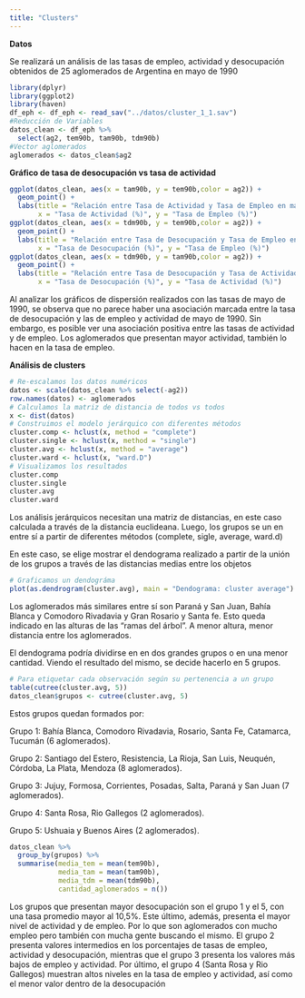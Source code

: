 ```yaml
---
title: "Clusters"
---
```


**Datos**

Se realizará un análisis de las tasas de empleo, actividad y desocupación obtenidos de 25 aglomerados de Argentina en mayo de 1990

```r
library(dplyr)
library(ggplot2)
library(haven)
df_eph <- df_eph <- read_sav("../datos/cluster_1_1.sav")
#Reducción de Variables 
datos_clean <- df_eph %>%
  select(ag2, tem90b, tam90b, tdm90b)
#Vector aglomerados
aglomerados <- datos_clean$ag2

```

**Gráfico de tasa de desocupación vs tasa de actividad**

```r
ggplot(datos_clean, aes(x = tam90b, y = tem90b,color = ag2)) +
  geom_point() +
  labs(title = "Relación entre Tasa de Actividad y Tasa de Empleo en mayo 1990",
       x = "Tasa de Actividad (%)", y = "Tasa de Empleo (%)")
ggplot(datos_clean, aes(x = tdm90b, y = tem90b,color = ag2)) +
  geom_point() +
  labs(title = "Relación entre Tasa de Desocupación y Tasa de Empleo en mayo 1990",
       x = "Tasa de Desocupación (%)", y = "Tasa de Empleo (%)")
ggplot(datos_clean, aes(x = tdm90b, y = tam90b,color = ag2)) +
  geom_point() +
  labs(title = "Relación entre Tasa de Desocupación y Tasa de Actividad en mayo 1990",
       x = "Tasa de Desocupación (%)", y = "Tasa de Actividad (%)")
```

Al analizar los gráficos de dispersión realizados con las tasas de mayo de 1990, se observa que no parece haber una asociación marcada entre la tasa de desocupación y las de empleo y actividad de mayo de 1990. Sin embargo, es posible ver una asociación positiva entre las tasas de actividad y de empleo. Los aglomerados que presentan mayor actividad, también lo hacen en la tasa de empleo.

**Análisis de clusters**

```r
# Re-escalamos los datos numéricos
datos <- scale(datos_clean %>% select(-ag2)) 
row.names(datos) <- aglomerados
# Calculamos la matriz de distancia de todos vs todos
x <- dist(datos)
# Construimos el modelo jerárquico con diferentes métodos
cluster.comp <- hclust(x, method = "complete")
cluster.single <- hclust(x, method = "single")
cluster.avg <- hclust(x, method = "average")
cluster.ward <- hclust(x, "ward.D")
# Visualizamos los resultados
cluster.comp
cluster.single
cluster.avg
cluster.ward
```

Los análisis jerárquicos necesitan una matriz de distancias, en este caso calculada a través de la distancia euclideana. Luego, los grupos se un en entre sí a partir de diferentes métodos (complete, sigle, average, ward.d)

En este caso, se elige mostrar el dendograma realizado a partir de la unión de los grupos a través de las distancias medias entre los objetos

```r
# Graficamos un dendográma
plot(as.dendrogram(cluster.avg), main = "Dendograma: cluster average")
```

Los aglomerados más similares entre sí son Paraná y San Juan, Bahía Blanca y Comodoro Rivadavia y Gran Rosario y Santa fe. Esto queda indicado en las alturas de las "ramas del árbol". A menor altura, menor distancia entre los aglomerados.

El dendograma podría dividirse en en dos grandes grupos o en una menor cantidad. Viendo el resultado del mismo, se decide hacerlo en 5 grupos.

```r
# Para etiquetar cada observación según su pertenencia a un grupo
table(cutree(cluster.avg, 5))
datos_clean$grupos <- cutree(cluster.avg, 5)

```

Estos grupos quedan formados por:

Grupo 1: Bahía Blanca, Comodoro Rivadavia, Rosario, Santa Fe, Catamarca, Tucumán (6 aglomerados).

Grupo 2: Santiago del Estero, Resistencia, La Rioja, San Luis, Neuquén, Córdoba, La Plata, Mendoza (8 aglomerados).

Grupo 3: Jujuy, Formosa, Corrientes, Posadas, Salta, Paraná y San Juan (7 aglomerados).

Grupo 4: Santa Rosa, Rio Gallegos (2 aglomerados).

Grupo 5: Ushuaia y Buenos Aires (2 aglomerados).

```r
datos_clean %>%
  group_by(grupos) %>%
  summarise(media_tem = mean(tem90b),
            media_tam = mean(tam90b),
            media_tdm = mean(tdm90b),
            cantidad_aglomerados = n())
```

Los grupos que presentan mayor desocupación son el grupo 1 y el 5, con una tasa promedio mayor al 10,5%. Este último, además, presenta el mayor nivel de actividad y de empleo. Por lo que son aglomerados con mucho empleo pero también con mucha gente buscando el mismo. El grupo 2 presenta valores intermedios en los porcentajes de tasas de empleo, actividad y desocupación, mientras que el grupo 3 presenta los valores más bajos de empleo y actividad. Por último, el grupo 4 (Santa Rosa y Rio Gallegos) muestran altos niveles en la tasa de empleo y actividad, así como el menor valor dentro de la desocupación
